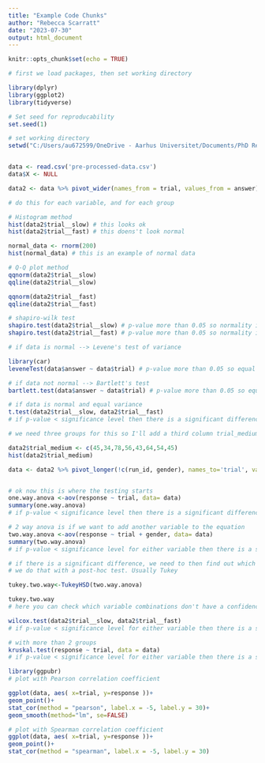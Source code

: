 ---
title: "Example Code Chunks"
author: "Rebecca Scarratt"
date: "2023-07-30"
output: html_document
---

```{r setup, include=FALSE}
knitr::opts_chunk$set(echo = TRUE)
```


```{r load data}
# first we load packages, then set working directory

library(dplyr)
library(ggplot2)
library(tidyverse)

# Set seed for reproducability
set.seed(1)

# set working directory
setwd("C:/Users/au672599/OneDrive - Aarhus Universitet/Documents/PhD Rebecca/Summer School")


data <- read.csv('pre-processed-data.csv')
data$X <- NULL

data2 <- data %>% pivot_wider(names_from = trial, values_from = answer)
```


```{r check for normality}
# do this for each variable, and for each group

# Histogram method
hist(data2$trial__slow) # this looks ok
hist(data2$trial__fast) # this doens't look normal

normal_data <- rnorm(200)
hist(normal_data) # this is an example of normal data

# Q-Q plot method
qqnorm(data2$trial__slow)
qqline(data2$trial__slow)

qqnorm(data2$trial__fast)
qqline(data2$trial__fast)

# shapiro-wilk test
shapiro.test(data2$trial__slow) # p-value more than 0.05 so normality is assumed
shapiro.test(data2$trial__fast) # p-value more than 0.05 so normality is assumed
```

```{r check for heteroskedasticity}
# if data is normal --> Levene's test of variance

library(car)
leveneTest(data$answer ~ data$trial) # p-value more than 0.05 so equal variance is assumed

# if data not normal --> Bartlett's test
bartlett.test(data$answer ~ data$trial) # p-value more than 0.05 so equal variance is assumed
```


```{r t-test}
# if data is normal and equal variance
t.test(data2$trial__slow, data2$trial__fast)
# if p-value < significance level then there is a significant difference between the groups

```

```{r anova}
# we need three groups for this so I'll add a third column trial_medium

data2$trial_medium <- c(45,34,78,56,43,64,54,45)
hist(data2$trial_medium)

data <- data2 %>% pivot_longer(!c(run_id, gender), names_to='trial', values_to ='response')


# ok now this is where the testing starts
one.way.anova <-aov(response ~ trial, data= data)
summary(one.way.anova)
# if p-value < significance level then there is a significant difference between the groups

# 2 way anova is if we want to add another variable to the equation
two.way.anova <-aov(response ~ trial + gender, data= data)
summary(two.way.anova)
# if p-value < significance level for either variable then there is a significant difference between the groups

# if there is a significant difference, we need to then find out which groups differ.
# we do that with a post-hoc test. Usually Tukey

tukey.two.way<-TukeyHSD(two.way.anova)

tukey.two.way
# here you can check which variable combinations don't have a confidence interval that spreads over 0. The direction of difference you can see in the 'diff' column or by plotting them
```

```{r mann-whitney}
wilcox.test(data2$trial__slow, data2$trial__fast)
# if p-value < significance level for either variable then there is a significant difference between the groups
```

```{r kruskal-wallis}
# with more than 2 groups
kruskal.test(response ~ trial, data = data)
# if p-value < significance level for either variable then there is a significant difference between the groups
```

```{r correlation}
library(ggpubr)
# plot with Pearson correlation coefficient

ggplot(data, aes( x=trial, y=response ))+
geom_point()+
stat_cor(method = "pearson", label.x = -5, label.y = 30)+
geom_smooth(method="lm", se=FALSE)

# plot with Spearman correlation coefficient
ggplot(data, aes( x=trial, y=response ))+
geom_point()+
stat_cor(method = "spearman", label.x = -5, label.y = 30)


```

